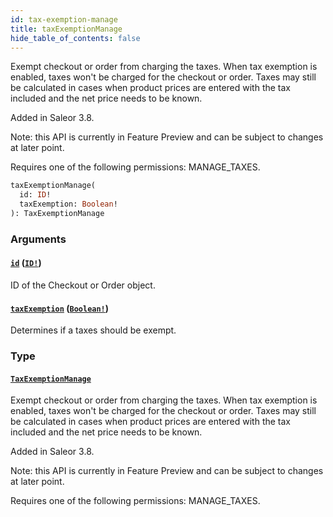 ```yaml
---
id: tax-exemption-manage
title: taxExemptionManage
hide_table_of_contents: false
---
```


Exempt checkout or order from charging the taxes. When tax exemption is enabled, taxes won't be charged for the checkout or order. Taxes may still be calculated in cases when product prices are entered with the tax included and the net price needs to be known.

Added in Saleor 3.8.

Note: this API is currently in Feature Preview and can be subject to changes at later point.

Requires one of the following permissions: MANAGE_TAXES.

```graphql
taxExemptionManage(
  id: ID!
  taxExemption: Boolean!
): TaxExemptionManage
```

### Arguments

#### [`id`](#) ([`ID!`](../../../developer/api-reference/scalars/id))

ID of the Checkout or Order object.

#### [`taxExemption`](#) ([`Boolean!`](../../../developer/api-reference/scalars/boolean))

Determines if a taxes should be exempt.

### Type

#### [`TaxExemptionManage`](../../../developer/api-reference/objects/tax-exemption-manage)

Exempt checkout or order from charging the taxes. When tax exemption is enabled, taxes won't be charged for the checkout or order. Taxes may still be calculated in cases when product prices are entered with the tax included and the net price needs to be known.

Added in Saleor 3.8.

Note: this API is currently in Feature Preview and can be subject to changes at later point.

Requires one of the following permissions: MANAGE_TAXES.
